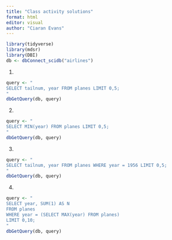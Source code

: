 ```yaml
---
title: "Class activity solutions"
format: html
editor: visual
author: "Ciaran Evans"
---
```


```r
library(tidyverse)
library(mdsr)
library(DBI)
db <- dbConnect_scidb("airlines")
```

1.  

```r
query <- "
SELECT tailnum, year FROM planes LIMIT 0,5;
"
dbGetQuery(db, query)
```

2.  

```r
query <- "
SELECT MIN(year) FROM planes LIMIT 0,5;
"
dbGetQuery(db, query)
```

3.  

```r
query <- "
SELECT tailnum, year FROM planes WHERE year = 1956 LIMIT 0,5;
"
dbGetQuery(db, query)
```

4.  

```r
query <- "
SELECT year, SUM(1) AS N 
FROM planes 
WHERE year = (SELECT MAX(year) FROM planes)
LIMIT 0,10;
"
dbGetQuery(db, query)
```
